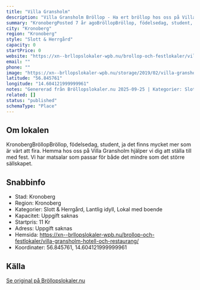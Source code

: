 ```yaml
---
title: "Villa Gransholm"
description: "Villa Gransholm Bröllop - Ha ert bröllop hos oss på Villa Gransholm. Se vår fina Bröllopslokal. Skicka gärna en förfrågan så hjälper vi Er!"
summary: "KronobergPosted 7 år agoBröllopBröllop, födelsedag, student, ja det finns mycket mer som är värt att fira. Hemma hos oss på Villa Gransholm hjälper vi dig att ställa till med fest. Vi har matsalar…"
city: "Kronoberg"
region: "Kronoberg"
style: "Slott & Herrgård"
capacity: 0
startPrice: 0
website: "https://xn--brllopslokaler-wpb.nu/brollop-och-festlokaler/villa-gransholm-hotell-och-restaurang/"
email: ""
phone: ""
image: "https://xn--brllopslokaler-wpb.nu/storage/2019/02/villa-gransholm-brollop-brollopslokal-festlokal.webp"
latitude: "56.845761"
longitude: "14.604121999999961"
notes: "Genererad från Bröllopslokaler.nu 2025-09-25 | Kategorier: Slott & Herrgård, Lantlig idyll, Lokal med boende"
related: []
status: "published"
schemaType: "Place"
---
```


## Om lokalen

KronobergBröllopBröllop, födelsedag, student, ja det finns mycket mer som är värt att fira. Hemma hos oss på Villa Gransholm hjälper vi dig att ställa till med fest. Vi har matsalar som passar för både det mindre som det större sällskapet.

## Snabbinfo

- Stad: Kronoberg
- Region: Kronoberg
- Kategorier: Slott & Herrgård, Lantlig idyll, Lokal med boende
- Kapacitet: Uppgift saknas
- Startpris: 11 Kr
- Adress: Uppgift saknas
- Hemsida: https://xn--brllopslokaler-wpb.nu/brollop-och-festlokaler/villa-gransholm-hotell-och-restaurang/
- Koordinater: 56.845761, 14.604121999999961

## Källa

[Se original på Bröllopslokaler.nu](https://xn--brllopslokaler-wpb.nu/brollop-och-festlokaler/villa-gransholm-hotell-och-restaurang/)
